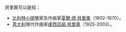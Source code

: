 貝里奧可以是指：
* [[比利時|比利時]][[小提琴|小提琴]]家及作曲家[[夏爾·德·貝里奧|夏爾·德·貝里奧]]（1802-1870）。 
* [[意大利|意大利]]現代作曲家[[盧西亞諾·貝里奧|盧西亞諾·貝里奧]]（1925-2003）。

{{disambig|Cat=三字作品消歧義}}